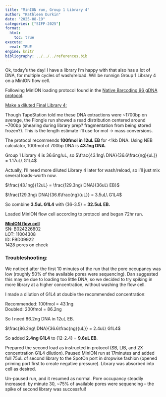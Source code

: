 ```yaml
---
title: "MinION run, Group 1 Library 4"
author: "Kathleen Durkin"
date: "2025-08-19"
categories: ["SIFP-2025"]
format:
  html:
    toc: true
execute: 
  eval: TRUE
engine: knitr
bibliography: ../../../references.bib
---
```


Ok, today's the day! I have a library I'm happy with that also has a lot of DNA, for multiple cycles of wash/reload. Will be runnign Group 1 Library 4 on a MinION flow cell.

Following MinION loading protocol found in the [Native Barcoding 96 gDNA protocol](./protocols/ligation-sequencing-gdna-native-barcoding-v14-sqk-nbd114-24-document-checklist-MinION-en-NBE_9169_v114_revV_02Jul2025-39.pdf).

[Make a diluted Final Library 4:]{.underline}

Though TapeStation told me these DNA extractions were \~1700bp on average, the Flongle run showed a read distribution centered around \~700bp (shearing during library prep? fragmentation from being stored frozen?). This is the length estimate I'll use for mol -\> mass conversions.

The protocol recommends **100fmol in 12uL EB** for \<1kb DNA. Using NEB calculator, 100fmol of 700bp DNA is **43.1ng DNA**.

Group 1 Library 4 is 36.6ng/uL, so $\frac{43.1ng\ DNA}{36.6\frac{ng}{uL}} = 1.17uL\ G1L4$

Actually, I'll need more diluted Library 4 later for wash/reload, so I'll just mix several loads-worth now.

$\frac{43.1ng}{12uL} = \frac{129.3ng\ DNA}{36uL\ EB}$

$\frac{129.3ng\ DNA}{36.6\frac{ng}{uL}} = 3.5uL\ G1L4$

So combine **3.5uL G1L4** with (36-3.5) = **32.5uL EB.**

Loaded MinION flow cell according to protocol and began 72hr run.

[**MinION flow cell**]{.underline}\
SN: B024226802\
LOT: 11004308\
ID: FBD09922\
1428 pores on check

### Troubleshooting:

We noticed after the first 10 minutes of the run that the pore occupancy was low (roughly 50% of the available pores were sequencing). Dan suggested this may be due to loading too little DNA, so we decided to try spiking in more library at a higher concentration, without washing the flow cell.

I made a dilution of G1L4 at double the recommended concentration:

Recommended: 100fmol = 43.1ng\
Doubled: 200fmol = 86.2ng

So I need 86.2ng DNA in 12uL EB.

$\frac{86.2ng\ DNA}{36.6\frac{ng}{uL}} = 2.4uL\ G1L4$

So added **2.4ng G1L4** to (12-2.4) = **9.6uL EB**.

Prepared the second load as instructed in protocol (SB, LIB, and 2X concentration G1L4 dilution). Paused MinION run at 17minutes and added full 75uL of second library to the SpotOn port in dropwise fashion (opened priming port first to create negative pressure). Library was absorbed into cell as desired.

Un-paused run, and it resumed as normal. Pore occupancy steadily increased. by minute 30, \~75% of available pores were sequencing -- the spike of second library was successful!
